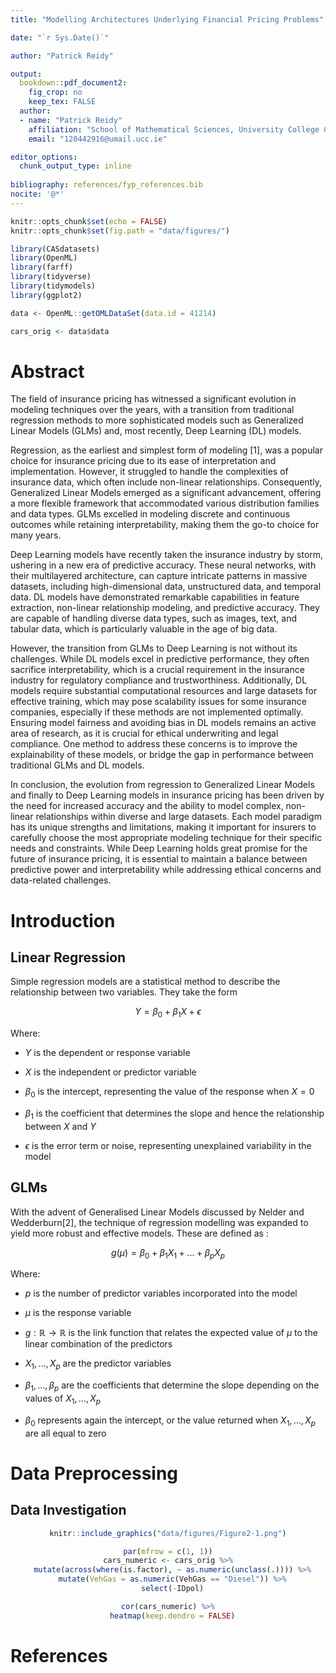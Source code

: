 ```yaml
---
title: "Modelling Architectures Underlying Financial Pricing Problems"

date: "`r Sys.Date()`"

author: "Patrick Reidy"

output: 
  bookdown::pdf_document2:
    fig_crop: no
    keep_tex: FALSE
  author:
  - name: "Patrick Reidy"
    affiliation: "School of Mathematical Sciences, University College Cork"
    email: "120442916@umail.ucc.ie"

editor_options: 
  chunk_output_type: inline
  
bibliography: references/fyp_references.bib
nocite: '@*'
---
```


```r
knitr::opts_chunk$set(echo = FALSE)
knitr::opts_chunk$set(fig.path = "data/figures/")

library(CASdatasets)
library(OpenML)
library(farff)
library(tidyverse)
library(tidymodels)
library(ggplot2)

data <- OpenML::getOMLDataSet(data.id = 41214)

cars_orig <- data$data
```

\newpage

# Abstract

The field of insurance pricing has witnessed a significant evolution in modeling techniques over the years, with a transition from traditional regression methods to more sophisticated models such as Generalized Linear Models (GLMs) and, most recently, Deep Learning (DL) models.

Regression, as the earliest and simplest form of modeling [1], was a popular choice for insurance pricing due to its ease of interpretation and implementation. However, it struggled to handle the complexities of insurance data, which often include non-linear relationships. Consequently, Generalized Linear Models emerged as a significant advancement, offering a more flexible framework that accommodated various distribution families and data types. GLMs excelled in modeling discrete and continuous outcomes while retaining interpretability, making them the go-to choice for many years.

Deep Learning models have recently taken the insurance industry by storm, ushering in a new era of predictive accuracy. These neural networks, with their multilayered architecture, can capture intricate patterns in massive datasets, including high-dimensional data, unstructured data, and temporal data. DL models have demonstrated remarkable capabilities in feature extraction, non-linear relationship modeling, and predictive accuracy. They are capable of handling diverse data types, such as images, text, and tabular data, which is particularly valuable in the age of big data.

However, the transition from GLMs to Deep Learning is not without its challenges. While DL models excel in predictive performance, they often sacrifice interpretability, which is a crucial requirement in the insurance industry for regulatory compliance and trustworthiness. Additionally, DL models require substantial computational resources and large datasets for effective training, which may pose scalability issues for some insurance companies, especially if these methods are not implemented optimally. Ensuring model fairness and avoiding bias in DL models remains an active area of research, as it is crucial for ethical underwriting and legal compliance. One method to address these concerns is to improve the explainability of these models, or bridge the gap in performance between traditional GLMs and DL models.

In conclusion, the evolution from regression to Generalized Linear Models and finally to Deep Learning models in insurance pricing has been driven by the need for increased accuracy and the ability to model complex, non-linear relationships within diverse and large datasets. Each model paradigm has its unique strengths and limitations, making it important for insurers to carefully choose the most appropriate modeling technique for their specific needs and constraints. While Deep Learning holds great promise for the future of insurance pricing, it is essential to maintain a balance between predictive power and interpretability while addressing ethical concerns and data-related challenges.

\newpage

# Introduction

## Linear Regression

Simple regression models are a statistical method to describe the relationship between two variables. They take the form

$$Y = \beta_0 + \beta_1X + \epsilon$$

Where:

-   $Y$ is the dependent or response variable

-   $X$ is the independent or predictor variable

-   $\beta_0$ is the intercept, representing the value of the response when $X = 0$

-   $\beta_1$ is the coefficient that determines the slope and hence the relationship between $X$ and $Y$

-   $\epsilon$ is the error term or noise, representing unexplained variability in the model

## GLMs

With the advent of Generalised Linear Models discussed by Nelder and Wedderburn[2], the technique of regression modelling was expanded to yield more robust and effective models. These are defined as :

$$g(\mu) = \beta_0 + \beta_1X_1 +...+ \beta_pX_p$$

Where:

-   $p$ is the number of predictor variables incorporated into the model

-   $\mu$ is the response variable

-   $g: \mathbb{R} \to \mathbb{R}$ is the link function that relates the expected value of $\mu$ to the linear combination of the predictors

-   $X_1,..., X_p$ are the predictor variables

-   $\beta_1,..., \beta_p$ are the coefficients that determine the slope depending on the values of $X_1,..., X_p$

-   $\beta_0$ represents again the intercept, or the value returned when $X_1,..., X_p$ are all equal to zero

# Data Preprocessing

## Data Investigation

<center>

```r
knitr::include_graphics("data/figures/Figure2-1.png")
```

</center>

\newpage

<center>

```r
par(mfrow = c(1, 1))
cars_numeric <- cars_orig %>%
  mutate(across(where(is.factor), ~ as.numeric(unclass(.)))) %>%
  mutate(VehGas = as.numeric(VehGas == "Diesel")) %>%
  select(-IDpol)

cor(cars_numeric) %>%
  heatmap(keep.dendro = FALSE)
```

\newpage

</center>


# References

::: {#refs}
:::
